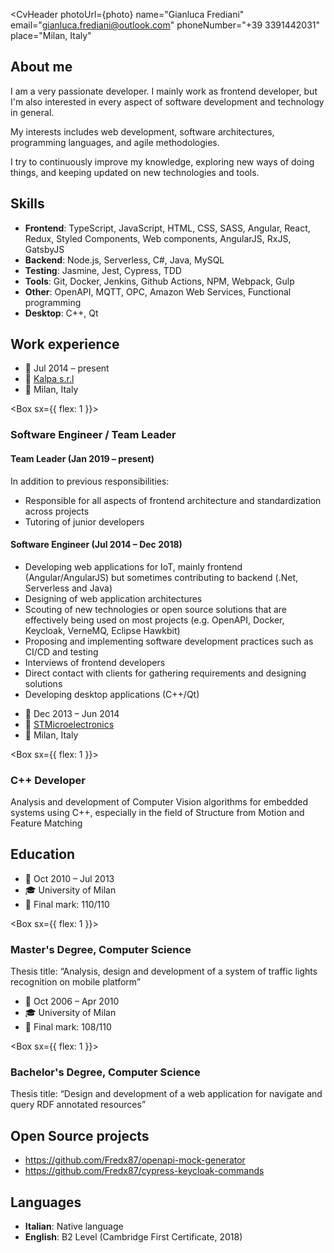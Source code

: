 
<CvHeader
  photoUrl={photo}
  name="Gianluca Frediani"
  email="gianluca.frediani@outlook.com"
  phoneNumber="+39 3391442031"
  place="Milan, Italy"
></CvHeader>

## About me

I am a very passionate developer. I mainly work as frontend developer, but I'm also interested in every aspect of software development and technology in general.

My interests includes web development, software architectures, programming languages, and agile methodologies.

I try to continuously improve my knowledge, exploring new ways of doing things, and keeping updated on new technologies and tools.

## Skills

- **Frontend**: TypeScript, JavaScript, HTML, CSS, SASS, Angular, React, Redux, Styled Components, Web components, AngularJS, RxJS, GatsbyJS
- **Backend**: Node.js, Serverless, C#, Java, MySQL
- **Testing**: Jasmine, Jest, Cypress, TDD
- **Tools**: Git, Docker, Jenkins, Github Actions, NPM, Webpack, Gulp
- **Other**: OpenAPI, MQTT, OPC, Amazon Web Services, Functional programming
- **Desktop**: C++, Qt

## Work experience

<Flex>

<Sider>

- 📅 Jul 2014 &ndash; present
- 🏢 [Kalpa s.r.l](https://www.kalpa.it/)
- 📌 Milan, Italy

</Sider>

<Box sx={{ flex: 1 }}>

### Software Engineer / Team Leader

#### Team Leader (Jan 2019 &ndash; present)

In addition to previous responsibilities:

- Responsible for all aspects of frontend architecture and standardization across projects
- Tutoring of junior developers

#### Software Engineer (Jul 2014 &ndash; Dec 2018)

- Developing web applications for IoT, mainly frontend (Angular/AngularJS) but sometimes contributing to backend (.Net, Serverless and Java)
- Designing of web application architectures
- Scouting of new technologies or open source solutions that are effectively being used on most projects (e.g. OpenAPI, Docker, Keycloak, VerneMQ, Eclipse Hawkbit)
- Proposing and implementing software development practices such as CI/CD and testing
- Interviews of frontend developers
- Direct contact with clients for gathering requirements and designing solutions
- Developing desktop applications (C++/Qt)

</Box>

</Flex>

<Flex>

<Sider>

- 📅 Dec 2013 &ndash; Jun 2014
- 🏢 [STMicroelectronics](https://www.st.com/)
- 📌 Milan, Italy

</Sider>

<Box sx={{ flex: 1 }}>

### C++ Developer

Analysis and development of Computer Vision algorithms for embedded systems using C++, especially in the field of Structure from Motion and Feature Matching

</Box>

</Flex>

## Education

<Flex>

<Sider>

- 📅 Oct 2010 &ndash; Jul 2013
- 🎓 University of Milan
- 📜 Final mark: 110/110

</Sider>

<Box sx={{ flex: 1 }}>

### Master's Degree, Computer Science

Thesis title: “Analysis, design and development of a system of traffic lights recognition on mobile platform”

</Box>

</Flex>

<Flex>

<Sider>

- 📅 Oct 2006 &ndash; Apr 2010
- 🎓 University of Milan
- 📜 Final mark: 108/110

</Sider>

<Box sx={{ flex: 1 }}>

### Bachelor's Degree, Computer Science

Thesis title: “Design and development of a web application for navigate and query RDF annotated resources”

</Box>

</Flex>

## Open Source projects

- https://github.com/Fredx87/openapi-mock-generator
- https://github.com/Fredx87/cypress-keycloak-commands

## Languages

- **Italian**: Native language
- **English**: B2 Level (Cambridge First Certificate, 2018)
